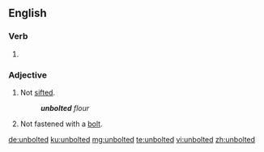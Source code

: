 ==English==

===Verb===
{{head|en|verb form}}

# {{en-past of|unbolt}}

===Adjective===
{{en-adj|-}}

# Not [[sift]]ed.
#: '''''unbolted''' flour''
# Not fastened with a [[bolt]].

[[de:unbolted]]
[[ku:unbolted]]
[[mg:unbolted]]
[[te:unbolted]]
[[vi:unbolted]]
[[zh:unbolted]]